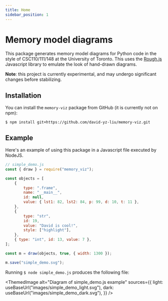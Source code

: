 ```yaml
---
title: Home
sidebar_position: 1
---
```



# Memory model diagrams

This package generates memory model diagrams for Python code in the style of CSC110/111/148 at the University of Toronto.
This uses the [Rough.js](https://roughjs.com/) Javascript library to emulate the look of hand-drawn diagrams.

**Note**: this project is currently experimental, and may undergo significant changes before stabilizing.

## Installation

You can install the `memory-viz` package from GitHub (it is currently not on npm):

```console
$ npm install git+https://github.com/david-yz-liu/memory-viz.git
```

## Example

Here's an example of using this package in a Javascript file executed by NodeJS.

```javascript
// simple_demo.js
const { draw } = require("memory_viz");

const objects = [
    {
        type: ".frame",
        name: "__main__",
        id: null,
        value: { lst1: 82, lst2: 84, p: 99, d: 10, t: 11 },
    },
    {
        type: "str",
        id: 19,
        value: "David is cool!",
        style: ["highlight"],
    },
    { type: "int", id: 13, value: 7 },
];

const m = draw(objects, true, { width: 1300 });

m.save("simple_demo.svg");
```

Running `$ node simple_demo.js` produces the following file:

<ThemedImage
    alt="Diagram of simple_demo.js example"
    sources={{
        light: useBaseUrl("images/simple_demo_light.svg"),
        dark: useBaseUrl("images/simple_demo_dark.svg"),
    }}
/>
